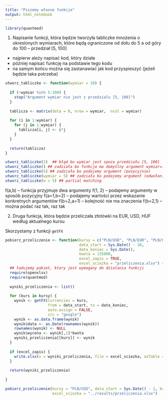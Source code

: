 ```yaml
---
title: "Piszemy własne funkcje"
output: html_notebook
---
```


```r
library(quantmod)
```

1. Napisanie funkcji, która będzie tworzyła tabliczke mnożenia o okreslonych wymiarach, które będą ograniczone od dołu do 5 a od góry do 100 -- przedział [5, 100]

- najpierw ależy napisać kod, który działa
- później napisać funkcję na podstawie tego kodu
- na samym końcu można się zastanawiać jak kod przyspieszyć (jeżeli będzie taka potrzeba)

```r
utworz_tabliczke <- function(wymiar = 10) {
  
  if (!wymiar %in% 5:100) {
    stop("Argument wymiar nie jest z przedzialu [5, 100]")
  }
  
  tablicza <- matrix(data = 0, nrow = wymiar,  ncol = wymiar)
  
  for (i in 1:wymiar) {
    for (j in 1:wymiar) {
      tablicza[i, j] <- i*j
    }
  }
  
  return(tablicza)
}
```

```r
utworz_tabliczke(2)  ## błąd bo wymiar jest spoza przedziału [5, 100]
utworz_tabliczke() ## zadziała bo funkcja ma domyślny argument wymiar=100
utworz_tabliczke(5) ## zadziała bo podajemy argument (pozycyjnie)
utworz_tabliczke(wymiar = 5) ## zadziała bo podajemy argument (odwołanie)
utworz_tabliczke(w = 5) ## partial matching
```

f(a,b)  -- funkcja przyjmuje dwa argumenty
f(1, 2) -- podajemy argumenty w sposób pozycyjny
f(a=1,b=2) -- podajemy wartości przez wskazanie konkretnych argumentów
f(b=2,a=1) -- kolejność nie ma znaczenia
f(b=2,1) -- można podać raz tak, raz tak 


2. Druga funkcja, która będzie przeliczała złotówki na EUR, USD, HUF według aktualnego kursu

Skorzystamy z funkcji `getFX` 

```r
pobierz_przeliczenie <- function(kursy = c("PLN/USD", "PLN/EUR", "PLN/HUF"),
                                 data_start = Sys.Date() - 10,
                                 data_koniec = Sys.Date(),
                                 kwota = 135000,
                                 excel_zapis = TRUE,
                                 excel_sciezka = "przeliczenia.xlsx") {
  ## ładujemy pakiet, ktory jest wymagany do dzialania funkcji
  require(openxlsx)
  require(quantmod)
  
  wyniki_przeliczenia <- list()
  
  for (kurs in kursy) {
    wynik <- getFX(Currencies = kurs, 
                   from = data_start, to = data_koniec, 
                   auto.assign = FALSE,
                   src = "google")
    wynik <- as.data.frame(wynik)
    wynik$data <- as.Date(rownames(wynik))
    rownames(wynik) <- NULL
    wynik$wycena <- wynik[,1]*kwota
    wyniki_przeliczenia[[kurs]] <- wynik
  }
  
  if (excel_zapis) {
    write.xlsx(x = wyniki_przeliczenia, file = excel_sciezka, asTable = TRUE)
  }
  
  return(wyniki_przeliczenia)
  
}
```

```r
pobierz_przeliczenie(kursy = "PLN/USD", data_start = Sys.Date() - 2, kwota = 5000,
                     excel_sciezka = "../results/przeliczenia.xlsx")
```

